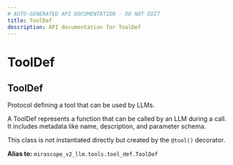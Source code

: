 ```yaml
---
# AUTO-GENERATED API DOCUMENTATION - DO NOT EDIT
title: ToolDef
description: API documentation for ToolDef
---
```


# ToolDef

## <ApiType type="Alias" path="tools/tool/ToolDef" symbolName="ToolDef" /> ToolDef

Protocol defining a tool that can be used by LLMs.

A ToolDef represents a function that can be called by an LLM during a call.
It includes metadata like name, description, and parameter schema.

This class is not instantiated directly but created by the `@tool()` decorator.


**Alias to:** `mirascope_v2_llm.tools.tool_def.ToolDef`
